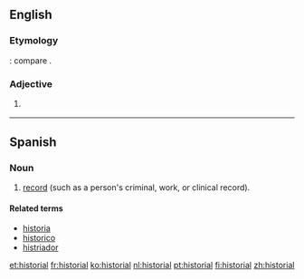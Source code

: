 ==English==

===Etymology===
{{etyl|la}} {{lena}} {{term|historialis}}: compare {{etyl|fr|-}} {{term|historial|lang=fr}}.

===Adjective===
{{en-adj}}

# {{obsolete form of|historical}}
#: {{rfquotek|Chaucer}}

{{Webster 1913}}

----

==Spanish==

===Noun===
{{es-noun|m|pl=historiales}}

# [[record]] (such as a person's criminal, work, or clinical record).

====Related terms====
* [[historia]]
* [[historico]]
* [[histriador]]

[[et:historial]]
[[fr:historial]]
[[ko:historial]]
[[nl:historial]]
[[pt:historial]]
[[fi:historial]]
[[zh:historial]]